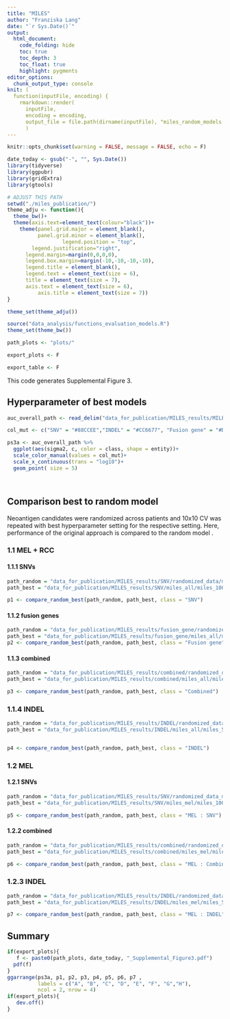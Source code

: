 ```yaml
---
title: "MILES"
author: "Franziska Lang"
date: "`r Sys.Date()`"
output: 
  html_document:
    code_folding: hide
    toc: true
    toc_depth: 3    
    toc_float: true
    highlight: pygments
editor_options: 
  chunk_output_type: console
knit: (
  function(inputFile, encoding) { 
    rmarkdown::render(
      inputFile, 
      encoding = encoding, 
      output_file = file.path(dirname(inputFile), "miles_random_models.html")) }
      )
---
```


```r
knitr::opts_chunk$set(warning = FALSE, message = FALSE, echo = F)

date_today <- gsub("-", "", Sys.Date())
library(tidyverse)
library(ggpubr)
library(gridExtra)
library(gtools)

# ADJUST THIS PATH 
setwd("./miles_publication/")
theme_adju <- function(){
  theme_bw()+ 
  theme(axis.text=element_text(colour="black"))+ 
    theme(panel.grid.major = element_blank(), 
          panel.grid.minor = element_blank(),
                  legend.position = "top",
        legend.justification="right",
      legend.margin=margin(0,0,0,0),
      legend.box.margin=margin(-10,-10,-10,-10),
      legend.title = element_blank(),
      legend.text = element_text(size = 6),
      title = element_text(size = 7),
      axis.text = element_text(size = 6),
          axis.title = element_text(size = 7))
}

theme_set(theme_adju())

source("data_analysis/functions_evaluation_models.R")
theme_set(theme_bw())

path_plots <- "plots/"

export_plots <- F

export_table <- F
```

This code generates Supplemental Figure 3. 

## Hyperparameter of best models 


```r

auc_overall_path <- read_delim("data_for_publication/MILES_results/MILES_best_models_with_SD.tsv")

col_mut <- c("SNV" = "#88CCEE","INDEL" = "#CC6677", "Fusion gene" = "#DDCC77","combined" = "#117733")

ps3a <- auc_overall_path %>%
  ggplot(aes(sigma2, c, color = class, shape = entity))+
  scale_color_manual(values = col_mut)+
  scale_x_continuous(trans = "log10")+
  geom_point( size = 5)




```


## Comparison best to random model 

Neoantigen candidates were randomized across patients and 10x10 CV was repeated with best hyperparameter setting for the respective setting. Here, performance of the original approach is compared to the random model . 


### 1.1 MEL + RCC

#### 1.1.1 SNVs

```r

path_random = "data_for_publication/MILES_results/SNV/randomized_data/miles_10000_0.1.tsv"
path_best = "data_for_publication/MILES_results/SNV/miles_all/miles_10000_0.1.tsv"

p1 <- compare_random_best(path_random, path_best, class = "SNV")


```

#### 1.1.2 fusion genes


```r

path_random = "data_for_publication/MILES_results/fusion_gene/randomized_data/miles_1000_0.4.tsv"
path_best = "data_for_publication/MILES_results/fusion_gene/miles_all/miles_1000_0.4.tsv"
p2 <- compare_random_best(path_random, path_best, class = "Fusion gene")


```


#### 1.1.3 combined


```r


path_random = "data_for_publication/MILES_results/combined/randomized_data/miles_5000_0.1.tsv"
path_best = "data_for_publication/MILES_results/combined/miles_all/miles_5000_0.1.tsv"

p3 <- compare_random_best(path_random, path_best, class = "Combined")


```



### 1.1.4 INDEL

```r

path_random = "data_for_publication/MILES_results/INDEL/randomized_data/miles_500000_0.9.tsv"
path_best = "data_for_publication/MILES_results/INDEL/miles_all/miles_500000_0.9.tsv"


p4 <- compare_random_best(path_random, path_best, class = "INDEL")

```


### 1.2 MEL

#### 1.2.1 SNVs

```r

path_random = "data_for_publication/MILES_results/SNV/randomized_data_mel/miles_10000000_0.1.tsv"
path_best = "data_for_publication/MILES_results/SNV/miles_mel/miles_10000000_0.1.tsv"

p5 <- compare_random_best(path_random, path_best, class = "MEL : SNV")


```

#### 1.2.2 combined


```r

path_random = "data_for_publication/MILES_results/combined/randomized_data_mel/miles_500000_0.1.tsv"
path_best = "data_for_publication/MILES_results/combined/miles_mel/miles_500000_0.1.tsv"

p6 <- compare_random_best(path_random, path_best, class = "MEL : Combined")

```



### 1.2.3 INDEL

```r

path_random = "data_for_publication/MILES_results/INDEL/randomized_data_mel/miles_500000_0.6.tsv"
path_best = "data_for_publication/MILES_results/INDEL/miles_mel/miles_500000_0.6.tsv"

p7 <- compare_random_best(path_random, path_best, class = "MEL : INDEL")

```



## Summary


```r


if(export_plots){
   f <- paste0(path_plots, date_today, "_Supplemental_Figure3.pdf")
  pdf(f)
}
ggarrange(ps3a, p1, p2, p3, p4, p5, p6, p7 ,
          labels = c("A", "B", "C", "D", "E", "F", "G","H"),
          ncol = 2, nrow = 4)  
if(export_plots){
   dev.off()
}

```
